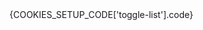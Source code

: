 
<CookiesDocsHeader />

<CookiePreview>
  <ToggleListExample />
</CookiePreview>

<div className="py-12" />

<ComponentManualSetup>
  <CodeBlock
    className="w-full"
    hasViewMore
    fileName={COOKIES_SETUP_CODE['toggle-list'].registerAt}>
    {COOKIES_SETUP_CODE['toggle-list'].code}
  </CodeBlock>
</ComponentManualSetup>
